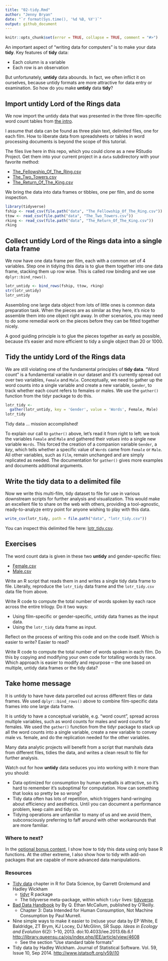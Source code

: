 ```yaml
---
title: "02-tidy.Rmd"
author: "Jenny Bryan"
date: "`r format(Sys.time(), '%d %B, %Y')`"
output: github_document
---
```


```r
knitr::opts_chunk$set(error = TRUE, collapse = TRUE, comment = "#>")
```

An important aspect of "writing data for computers" is to make your data __tidy__. Key features of __tidy__ data:

  * Each column is a variable
  * Each row is an observation

But unfortunately, __untidy__ data abounds. In fact, we often inflict it on ourselves, because untidy formats are more attractive for data entry or examination. So how do you make __untidy__ data __tidy__?

## Import untidy Lord of the Rings data

We now import the untidy data that was presented in the three film-specific word count tables from [the intro](01-intro.md).

I assume that data can be found as three plain text, delimited files, one for each film. How to liberate data from spreadsheets or tables in word processing documents is beyond the scope of this tutorial. 

The files live here in this repo, which you could clone as a new RStudio Project. Get them into your current project in a `data` subdirectory with your favorite method:

  * [The_Fellowship_Of_The_Ring.csv](data/The_Fellowship_Of_The_Ring.csv)
  * [The_Two_Towers.csv](data/The_Two_Towers.csv)
  * [The_Return_Of_The_King.csv](data/The_Return_Of_The_King.csv)

We bring the data into data frames or tibbles, one per film, and do some inspection.

```r
library(tidyverse)
fship <- read_csv(file.path("data", "The_Fellowship_Of_The_Ring.csv"))
ttow <- read_csv(file.path("data", "The_Two_Towers.csv"))
rking <- read_csv(file.path("data", "The_Return_Of_The_King.csv")) 
rking
```

## Collect untidy Lord of the Rings data into a single data frame

We now have one data frame per film, each with a common set of 4 variables. Step one in tidying this data is to glue them together into one data frame, stacking them up row wise. This is called row binding and we use `dplyr::bind_rows()`.

```r
lotr_untidy <- bind_rows(fship, ttow, rking)
str(lotr_untidy)
lotr_untidy
```

Assembling one large data object from lots of little ones is common data preparation task. When the pieces are as similar as they here, it's nice to assemble them into one object right away. In other scenarios, you may need to do some remedial work on the pieces before they can be fitted together nicely.

A good guiding principle is to glue the pieces together as early as possible, because it's easier and more efficient to tidy a single object than 20 or 1000.

## Tidy the untidy Lord of the Rings data

We are still violating one of the fundamental principles of __tidy data__. "Word count" is a fundamental variable in our dataset and it's currently spread out over two variables, `Female` and `Male`. Conceptually, we need to gather up the word counts into a single variable and create a new variable, `Gender`, to track whether each count refers to females or males. We use the `gather()` function from the tidyr package to do this.
```r
lotr_tidy <-
  gather(lotr_untidy, key = 'Gender', value = 'Words', Female, Male)
lotr_tidy
```

Tidy data ... mission accomplished!

To explain our call to `gather()` above, let's read it from right to left: we took the variables `Female` and `Male` and gathered their *values* into a single new variable `Words`. This forced the creation of a companion variable `Gender`, a *key*, which tells whether a specific value of `Words` came from `Female` or `Male`. All other variables, such as `Film`, remain unchanged and are simply replicated as needed. The documentation for `gather()` gives more examples and documents additional arguments.

## Write the tidy data to a delimited file

Now we write this multi-film, tidy dataset to file for use in various downstream scripts for further analysis and visualization. This would make an excellent file to share on the web with others, providing a tool-agnostic, ready-to-analyze entry point for anyone wishing to play with this data.

```r
write_csv(lotr_tidy, path = file.path("data", "lotr_tidy.csv"))
```

You can inspect this delimited file here: [lotr_tidy.csv](data/lotr_tidy.csv).

## Exercises

The word count data is given in these two __untidy__ and gender-specific files:

  * [Female.csv](data/Female.csv)
  * [Male.csv](data/Male.csv)
  
Write an R script that reads them in and writes a single tidy data frame to file. Literally, reproduce the `lotr_tidy` data frame and the `lotr_tidy.csv` data file from above.

Write R code to compute the total number of words spoken by each race across the entire trilogy. Do it two ways:

  * Using film-specific or gender-specific, untidy data frames as the input data.
  * Using the `lotr_tidy` data frame as input.

Reflect on the process of writing this code and on the code itself. Which is easier to write? Easier to read?

Write R code to compute the total number of words spoken in each film. Do this by copying and modifying your own code for totalling words by race. Which approach is easier to modify and repurpose -- the one based on multiple, untidy data frames or the tidy data?

## Take home message

It is untidy to have have data parcelled out across different files or data frames. We used `dplyr::bind_rows()` above to combine film-specific data frames into one large data frame.

It is untidy to have a conceptual variable, e.g. "word count", spread across multiple variables, such as word counts for males and word counts for females. We used the `gather()` function from the tidyr package to stack up all the word counts into a single variable, create a new variable to convey male vs. female, and  do the replication needed for the other variables.

Many data analytic projects will benefit from a script that marshals data from different files, tidies the data, and writes a clean result to file for further analysis.

Watch out for how __untidy__ data seduces you into working with it more than you should:

  * Data optimized for consumption by human eyeballs *is* attractive, so it's hard to remember it's suboptimal for computation. How can something that looks so pretty be so wrong?
  * Tidy data often has lots of repetition, which triggers hand-wringing about efficiency and aesthetics. Until you can document a performance problem, keep calm and tidy on.
  * Tidying operations are unfamiliar to many of us and we avoid them, subconsciously preferring to faff around with other workarounds that are more familiar.

### Where to next?

In the [optional bonus content](03-tidy-bonus-content.md), I show how to tidy this data using only base R functions. At the other extreme, I also show how to tidy with add-on packages that are capable of more advanced data manipulations.

### Resources

  * [Tidy data](http://r4ds.had.co.nz/tidy-data.html) chapter in R for Data Science, by Garrett Grolemund and Hadley Wickham
    - [tidyr](https://github.com/hadley/tidyr) R package
    - The tidyverse meta-package, within which `tidyr` lives: [tidyverse](https://github.com/hadley/tidyversee).
  * [Bad Data Handbook](http://shop.oreilly.com/product/0636920024422.do) by By Q. Ethan McCallum, published by O'Reilly.
    - Chapter 3: Data Intended for Human Consumption, Not Machine Consumption by Paul Murrell.
  * Nine simple ways to make it easier to (re)use your data by EP White, E Baldridge, ZT Brym, KJ Locey, DJ McGlinn, SR Supp. *Ideas in Ecology and Evolution* 6(2): 1–10, 2013. doi:10.4033/iee.2013.6b.6.f <http://library.queensu.ca/ojs/index.php/IEE/article/view/4608>
    - See the section "Use standard table formats"
  * Tidy data by Hadley Wickham. Journal of Statistical Software. Vol. 59, Issue 10, Sep 2014. <http://www.jstatsoft.org/v59/i10>
